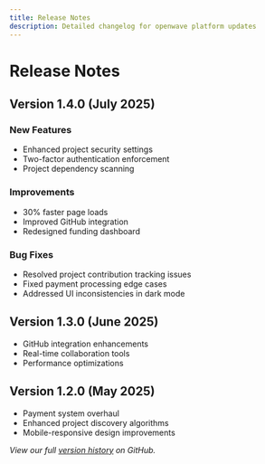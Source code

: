 ```yaml
---
title: Release Notes
description: Detailed changelog for openwave platform updates
---
```


# Release Notes

## Version 1.4.0 (July 2025)
### New Features
- Enhanced project security settings
- Two-factor authentication enforcement
- Project dependency scanning

### Improvements
- 30% faster page loads
- Improved GitHub integration
- Redesigned funding dashboard

### Bug Fixes
- Resolved project contribution tracking issues
- Fixed payment processing edge cases
- Addressed UI inconsistencies in dark mode

## Version 1.3.0 (June 2025)
- GitHub integration enhancements
- Real-time collaboration tools
- Performance optimizations

## Version 1.2.0 (May 2025)
- Payment system overhaul
- Enhanced project discovery algorithms
- Mobile-responsive design improvements

*View our full [version history](https://github.com/openwave/releases) on GitHub.*